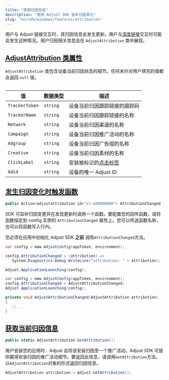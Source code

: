 ```yaml
---
title: "获取归因信息"
description: "使用 Adjust SDK 监听归因变化"
slug: "en/sdk/windows/features/attribution"
---
```

用户与 Adjust 链接交互时，其归因信息会发生更新。用户与[深度链接](https://help.adjust.com/en/article/deep-links)交互时可能会发生这种情况。用户归因相关信息会在 `AdjustAttribution` 类中展现。

[AdjustAttribution 类属性](adjustattribution-class-properties)
-----------------------------------------------------------

`AdjustAttribution` 类包含设备当前归因状态的细节。任何未针对用户填充的值都会返回 `null` 值。
<table> 

|       值        |   数据类型   |                              描述                               |
|----------------|----------|---------------------------------------------------------------|
| `TrackerToken` | `string` | 设备当前归因跟踪链接的跟踪码                                                |
| `TrackerName`  | `string` | 设备当前归因跟踪链接的名称                                                 |
| `Network`      | `string` | 设备当前归因渠道的名称                                                   |
| `Campaign`     | `string` | 设备当前归因推广活动的名称                                                 |
| `Adgroup`      | `string` | 设备当前归因广告组的名称                                                  |
| `Creative`     | `string` | 设备当前归因素材的名称                                                   |
| `ClickLabel`   | `string` | 安装被标记的[点击标签](https://help.adjust.com/en/article/user-rewards) |
| `Adid`         | `string` | 设备的唯一 Adjust ID                                               |

</Table> 

[发生归因变化时触发函数](trigger-a-function-when-attribution-changes)
----------------------------------------------------------

```cs
public Action<adjustattribution id="sl-md0000000"> AttributionChanged { get; set; }
```

SDK 可监听归因变更并在发现更新时调用一个函数。要配置您的回传函数，请将函数指定到 config 实例的 `AttributionChanged` 属性上。您可以传送函数名称，也可以将函数写入行内。
<callout type="important"> 

您必须在应用中初始化 Adjust SDK **之前** 调用`AttributionChanged`方法。
</Callout> <tabs> <tab title="行内函数"> 

```cs
var config = new AdjustConfig(appToken, environment);

config.AttributionChanged = (attribution) =>
   System.Diagnostics.Debug.WriteLine("attribution: " + attribution);

Adjust.ApplicationLaunching(config);
```

</Tab> <tab title="函数名称"> 

```cs
var config = new AdjustConfig(appToken, environment);
config.AttributionChanged = AdjustAttributionChanged;
Adjust.ApplicationLaunching(config);

private void AdjustAttributionChanged(AdjustAttribution attribution)
{
   //...
}
```

</Tab> </Tabs> 

[获取当前归因信息](get-current-attribution-information)
-----------------------------------------------

```cs
public static AdjustAttribution GetAttribution();
```

<minorversion added="v4.12.0"> 

用户安装您的应用时，Adjust 会将该安装归因至一个推广活动。Adjust SDK 可提供赢得安装归因的推广活动细节。要返回此信息，请调用`GetAttribution`方法，以`AdjustAttribution`对象的形式返回归因信息。
</MinorVersion> 

```cs
AdjustAttribution attribution = Adjust.GetAttribution();
```

